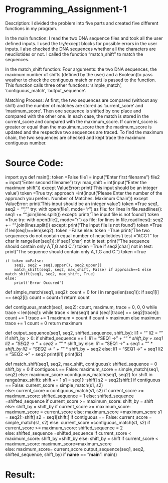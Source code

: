 # Programming_Assignment-1
Description:
I divided the problem into five parts and created five different functions in my program.

In the main function: 
I read the two DNA sequence files and took all the user defined inputs.
I used the try/except blocks for possible errors in the user inputs. 
I also checked the DNA sequences whether all the characters are neucliotides or not. 
I called the function "match_shift" to match the sequences.

In the match_shift function:
Four arguments: the two DNA sequences, the maximum number of shifts (defined by the user) and 
a Boolean(to pass weather to check the contiguous match or not) is passed to the function.
This function calls three other functions: 'simple_match', 'contiguous_match', 'output_sequence'.

Matching Process: 
At first, the two sequences are compared (without any shift) and 
the number of matches are stored as 'current_score' and 'maximum_score'. 
Then one sequence is shifted by one place and compared with the other one. 
In each case, the match is stored in the current_score and compared with the maximum_score.
If current_score is greater or equal than the maxuimum_score then the maximum_score is updated and the 
respective two sequences are traced.
To find the maximum chain, the two sequences are checked and kept trace the maximum contiguous number.

# Source Code:
import sys
def main():
    token =False
    file1 = input("Enter first filename\n")
    file2 = input("Enter second filename\n")
    try:
        max_shift = int(input("Enter the maximum shift\n"))
    except ValueError:
        print('This input should be an integer value')
        token =True
    try:
        approach =int(input('Please Enter the number of the approach you prefer:\n 1. Number of Matches\n 2. Maximum Chain\n'))
    except ValueError:
        print('This input should be an integer value')
        token =True
    seq1, seq2 = "", ""
    try:
        with open(file1, mode="r") as file:
            for lines in file.readlines():
                seq1 += "".join(lines.split())
    except:
        print('The input file is not found')
        token =True
    try:
        with open(file2, mode="r") as file:
            for lines in file.readlines():
                seq2 += "".join(lines.split())
    except:
        print('The input file is not found')
        token =True
    if len(seq1)==len(seq2):
        token =False
    else:
        token =True
        print('The two sequences do not contain equal number of neucliotides')
    test = "ACGT"
    for char in range(len(seq1)):
        if seq1[char] not in test:
            print("The sequence should contain only A,T,G and C.")
            token =True
        if seq2[char] not in test:
            print("The sequence should contain only A,T,G and C.")
            token =True
    
    if token ==False:
        seq1, seq2 = seq1.upper(), seq2.upper()
        match_shift(seq1, seq2, max_shift, False) if approach==1 else match_shift(seq1, seq2, max_shift, True)
    else:
        print('Error Occured')
    
def simple_match(seq1, seq2):
    count = 0
    for i in range(len(seq1)):
        if seq1[i] == seq2[i]:
            count = count+1
    return count

def contiguous_match(seq1, seq2):
    count, maximum, trace = 0, 0, 0
    while trace < len(seq1):
        while trace < len(seq1) and (seq1[trace] == seq2[trace]):
            count += 1
            trace += 1
        maximum = count if count > maximum else maximum
        trace += 1
        count = 0
    return maximum

def output_sequence(seq1, seq2, shifted_sequence, shift_by):
    li1 = ""
    li2 = ""
    if shift_by > 0:
        if shifted_sequence == 1:
            li1 = "SEQ1 -> " + "_" * shift_by + seq1
            li2 = "SEQ2 -> " + seq2 + "_" * shift_by
        else:
            li1 = "SEQ1 -> " + seq1 + "_" * shift_by
            li2 = "SEQ2 -> " + "_" * shift_by + seq2
    else:
        li1 = "SEQ1 -> " + seq1
        li2 = "SEQ2 -> " + seq2
    print(li1)
    print(li2)

def match_shift(seq1, seq2, max_shift, contiguous):
    shifted_sequence = 0
    shift_by = 0
    if contiguous == False:
        maximum_score = simple_match(seq1, seq2)
    else:
        maximum_score =contiguous_match(seq1, seq2)
    for shift in range(max_shift):
        shift += 1
        s1 = seq1[:-shift]
        s2 = seq2[shift:]
        if contiguous == False:
            current_score = simple_match(s1, s2)  
        else:
            current_score = contiguous_match(s1, s2)
        if current_score >= maximum_score:
            shifted_sequence = 1 
        else:
            shifted_sequence =shifted_sequence
        if current_score >= maximum_score:
            shift_by = shift  
        else:
            shift_by = shift_by 
        if current_score >= maximum_score:
            maximum_score = current_score 
        else: 
            maximum_score =maximum_score
        s1 = seq2[:-shift]
        s2 = seq1[shift:]
        if contiguous == False:
            current_score = simple_match(s1, s2) 
        else:
            current_score =contiguous_match(s1, s2)
        if current_score >= maximum_score:
            shifted_sequence = 2  
        else:
            shifted_sequence =shifted_sequence
        if current_score < maximum_score:
            shift_by =shift_by
        else:
            shift_by = shift
        if current_score < maximum_score:
            maximum_score=maximum_score  
        else:
            maximum_score= current_score
    output_sequence(seq1, seq2, shifted_sequence, shift_by)
if __name__ == "__main__":
    main()


# Result:
